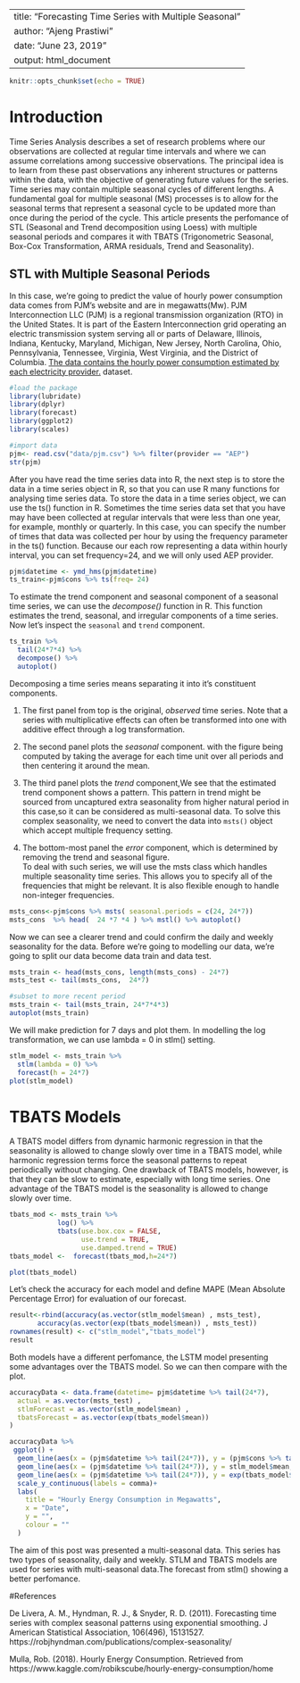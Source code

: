 
---
title: "Forecasting Time Series with Multiple Seasonal"
author: "Ajeng Prastiwi"
date: "June 23, 2019"
output: html_document
---

```r
knitr::opts_chunk$set(echo = TRUE)
```


# Introduction
Time Series Analysis describes a set of research problems where our observations are collected at regular time intervals and where we can assume correlations among successive observations. The principal idea is to learn from these past observations any inherent structures or patterns within the data, with the objective of generating future values for the series. Time series may contain multiple seasonal cycles of different lengths. A fundamental goal for multiple seasonal (MS) processes is to allow for the seasonal terms that represent a seasonal cycle to be updated more than once during the period of the cycle. This article presents the perfomance of STL (Seasonal and Trend decomposition using Loess) with multiple seasonal periods and compares it with TBATS (Trigonometric Seasonal, Box-Cox Transformation, ARMA residuals, Trend and Seasonality).

## STL with Multiple Seasonal Periods

In this case, we're going to predict the value of hourly power consumption data comes from PJM's website and are in megawatts(Mw). PJM Interconnection LLC (PJM) is a regional transmission organization (RTO) in the United States. It is part of the Eastern Interconnection grid operating an electric transmission system serving all or parts of Delaware, Illinois, Indiana, Kentucky, Maryland, Michigan, New Jersey, North Carolina, Ohio, Pennsylvania, Tennessee, Virginia, West Virginia, and the District of Columbia. [The data contains the hourly power consumption estimated by each electricity provider.](https://www.kaggle.com/robikscube/hourly-energy-consumption/home) dataset.
```r
#load the package
library(lubridate)
library(dplyr)
library(forecast)
library(ggplot2)
library(scales)
```

```r
#import data
pjm<- read.csv("data/pjm.csv") %>% filter(provider == "AEP")
str(pjm)
```

After you have read the time series data into R, the next step is to store the data in a time series object in R, so that you can use R many functions for analysing time series data. To store the data in a time series object, we can use the ts() function in R. Sometimes the time series data set that you have may have been collected at regular intervals that were less than one year, for example, monthly or quarterly. In this case, you can specify the number of times that data was collected per hour by using the frequency parameter in the ts() function. Because our each row representing a data within hourly interval, you can set frequency=24, and we will only used AEP provider.

```r
pjm$datetime <- ymd_hms(pjm$datetime)
ts_train<-pjm$cons %>% ts(freq= 24)
```

To estimate the trend component and seasonal component of a seasonal time series, we can use the *decompose()* function in R. This function estimates the trend, seasonal, and irregular components of a time series. Now let's inspect the `seasonal` and `trend` component.
```r
ts_train %>% 
  tail(24*7*4) %>% 
  decompose() %>% 
  autoplot()
```

Decomposing a time series means separating it into it's constituent components. 

1. The first panel from top is the original, _observed_ time series. Note that a series with multiplicative effects can often be transformed into one with additive effect through a log transformation.   

2. The second panel plots the _seasonal_ component. with the figure being computed by taking the average for each time unit over all periods and then centering it around the mean.   

3. The third panel plots the _trend_ component,We see that the estimated trend component shows a pattern. This pattern in trend might be sourced from uncaptured extra seasonality from higher natural period in this case,so it can be considered as multi-seasonal data. To solve this complex seasonality, we need to convert the data into `msts()` object which accept multiple frequency setting.   

4. The bottom-most panel the _error_ component, which is determined by removing the trend and seasonal figure.   
To deal with such series, we will use the msts class which handles multiple seasonality time series. This allows you to specify all of the frequencies that might be relevant. It is also flexible enough to handle non-integer frequencies. 

```r
msts_cons<-pjm$cons %>% msts( seasonal.periods = c(24, 24*7))
msts_cons  %>% head(  24 *7 *4 ) %>% mstl() %>% autoplot()    
```

Now we can see a clearer trend and could confirm the daily and weekly seasonality for the data. Before we're going to modelling our data, we're going to split our data become data train and data test.

```r
msts_train <- head(msts_cons, length(msts_cons) - 24*7)
msts_test <- tail(msts_cons,  24*7)

#subset to more recent period
msts_train <- tail(msts_train, 24*7*4*3)
autoplot(msts_train)
```

We will make prediction for 7 days and plot them. In modelling the log transformation, we can use lambda = 0 in stlm() setting.

```r
stlm_model <- msts_train %>%
  stlm(lambda = 0) %>% 
  forecast(h = 24*7) 
plot(stlm_model)
```

# TBATS Models

A TBATS model differs from dynamic harmonic regression in that the seasonality is allowed to change slowly over time in a TBATS model, while harmonic regression terms force the seasonal patterns to repeat periodically without changing. One drawback of TBATS models, however, is that they can be slow to estimate, especially with long time series. One advantage of the TBATS model is the seasonality is allowed to change slowly over time.
```r
tbats_mod <- msts_train %>%
            log() %>% 
            tbats(use.box.cox = FALSE, 
                  use.trend = TRUE, 
                  use.damped.trend = TRUE)
tbats_model <-  forecast(tbats_mod,h=24*7) 

plot(tbats_model)   
```


Let's check the accuracy for each model and define MAPE (Mean Absolute Percentage Error) for evaluation of our forecast.

```r
result<-rbind(accuracy(as.vector(stlm_model$mean) , msts_test), 
       accuracy(as.vector(exp(tbats_model$mean)) , msts_test)) 
rownames(result) <- c("stlm_model","tbats_model")
result
```
Both models have a different perfomance, the LSTM model presenting some advantages over the TBATS model. So we can then compare with the plot.
```r
accuracyData <- data.frame(datetime= pjm$datetime %>% tail(24*7),
  actual = as.vector(msts_test) ,
  stlmForecast = as.vector(stlm_model$mean) ,
  tbatsForecast = as.vector(exp(tbats_model$mean))
)
```

```r
accuracyData %>% 
 ggplot() +
  geom_line(aes(x = (pjm$datetime %>% tail(24*7)), y = (pjm$cons %>% tail(24*7)), colour = "actual"))+
  geom_line(aes(x = (pjm$datetime %>% tail(24*7)), y = stlm_model$mean, colour = "stlm"))+
  geom_line(aes(x = (pjm$datetime %>% tail(24*7)), y = exp(tbats_model$mean),   colour = "tbats "))+ 
  scale_y_continuous(labels = comma)+
  labs(
    title = "Hourly Energy Consumption in Megawatts",
    x = "Date",
    y = "",
    colour = ""
  )
```

The aim of this post was presented a multi-seasonal data. This series has two types of seasonality, daily and weekly. STLM and TBATS models are used for series with multi-seasonal data.The forecast from stlm() showing a better perfomance.


#References

De Livera, A. M., Hyndman, R. J., & Snyder, R. D. (2011). Forecasting time series with complex seasonal patterns using exponential smoothing. J American Statistical Association, 106(496), 15131527.
https://robjhyndman.com/publications/complex-seasonality/   

Mulla, Rob. (2018). Hourly Energy Consumption. Retrieved from https://www.kaggle.com/robikscube/hourly-energy-consumption/home
